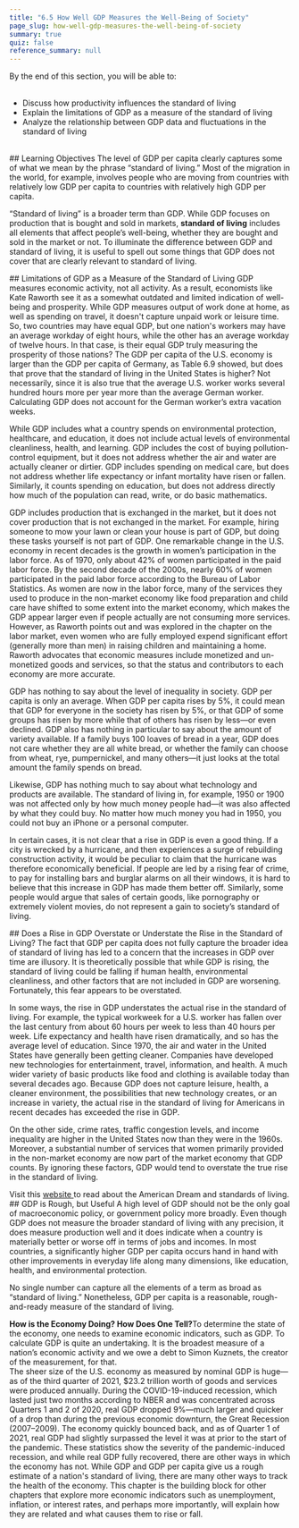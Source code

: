 ```yaml
---
title: "6.5 How Well GDP Measures the Well-Being of Society"
page_slug: how-well-gdp-measures-the-well-being-of-society
summary: true
quiz: false
reference_summary: null
---
```

<div className="content-chunk" data-subsection-id = "LEARNING-OBJECTIVES-172pt" show-header = "false">
<Info title="LEARNING OBJECTIVES">
By the end of this section, you will be able to: <br/>
<ul> <br/>
<li>Discuss how productivity influences the standard of living</li><li>Explain the limitations of GDP as a measure of the standard of living</li><li>Analyze the relationship between GDP data and fluctuations in the standard of living</li> <br/>
</ul>
</Info>
</div>
<div className="content-chunk" data-subsection-id = "Learning-Objectives-652t" show-header = "true">
## Learning Objectives
The level of GDP per capita clearly captures some of what we mean by the phrase “standard of living.” Most of the migration in the world, for example, involves people who are moving from countries with relatively low GDP per capita to countries with relatively high GDP per capita.

“Standard of living” is a broader term than GDP. While GDP focuses on production that is bought and sold in markets, **standard of living** includes all elements that affect people’s well-being, whether they are bought and sold in the market or not. To illuminate the difference between GDP and standard of living, it is useful to spell out some things that GDP does not cover that are clearly relevant to standard of living.
</div>
<div className="content-chunk" data-subsection-id = "Limitations-of-GDP-as-a-Measure-of-the-Standard-of-Living-654t" show-header = "true">
## Limitations of GDP as a Measure of the Standard of Living
GDP measures economic activity, not all activity. As a result, economists like Kate Raworth see it as a somewhat outdated and limited indication of well-being and prosperity. While GDP measures output of work done at home, as well as spending on travel, it doesn't capture unpaid work or leisure time. So, two countries may have equal GDP, but one nation's workers may have an average workday of eight hours, while the other has an average workday of twelve hours. In that case, is their equal GDP truly measuring the prosperity of those nations? The GDP per capita of the U.S. economy is larger than the GDP per capita of Germany, as Table 6.9 showed, but does that prove that the standard of living in the United States is higher? Not necessarily, since it is also true that the average U.S. worker works several hundred hours more per year more than the average German worker. Calculating GDP does not account for the German worker’s extra vacation weeks. 

While GDP includes what a country spends on environmental protection, healthcare, and education, it does not include actual levels of environmental cleanliness, health, and learning. GDP includes the cost of buying pollution-control equipment, but it does not address whether the air and water are actually cleaner or dirtier. GDP includes spending on medical care, but does not address whether life expectancy or infant mortality have risen or fallen. Similarly, it counts spending on education, but does not address directly how much of the population can read, write, or do basic mathematics.

GDP includes production that is exchanged in the market, but it does not cover production that is not exchanged in the market. For example, hiring someone to mow your lawn or clean your house is part of GDP, but doing these tasks yourself is not part of GDP. One remarkable change in the U.S. economy in recent decades is the growth in women’s participation in the labor force. As of 1970, only about 42% of women participated in the paid labor force. By the second decade of the 2000s, nearly 60% of women participated in the paid labor force according to the Bureau of Labor Statistics. As women are now in the labor force, many of the services they used to produce in the non-market economy like food preparation and child care have shifted to some extent into the market economy, which makes the GDP appear larger even if people actually are not consuming more services. However, as Raworth points out and was explored in the chapter on the labor market, even women who are fully employed expend significant effort (generally more than men) in raising children and maintaining a home. Raworth advocates that economic measures include monetized and un-monetized goods and services, so that the status and contributors to each economy are more accurate.

GDP has nothing to say about the level of inequality in society. GDP per capita is only an average. When GDP per capita rises by 5%, it could mean that GDP for everyone in the society has risen by 5%, or that GDP of some groups has risen by more while that of others has risen by less—or even declined. GDP also has nothing in particular to say about the amount of variety available. If a family buys 100 loaves of bread in a year, GDP does not care whether they are all white bread, or whether the family can choose from wheat, rye, pumpernickel, and many others—it just looks at the total amount the family spends on bread.

Likewise, GDP has nothing much to say about what technology and products are available. The standard of living in, for example, 1950 or 1900 was not affected only by how much money people had—it was also affected by what they could buy. No matter how much money you had in 1950, you could not buy an iPhone or a personal computer.

In certain cases, it is not clear that a rise in GDP is even a good thing. If a city is wrecked by a hurricane, and then experiences a surge of rebuilding construction activity, it would be peculiar to claim that the hurricane was therefore economically beneficial. If people are led by a rising fear of crime, to pay for installing bars and burglar alarms on all their windows, it is hard to believe that this increase in GDP has made them better off. Similarly, some people would argue that sales of certain goods, like pornography or extremely violent movies, do not represent a gain to society’s standard of living.
</div>
<div className="content-chunk" data-subsection-id = "Does-a-Rise-in-GDP-Overstate-or-Understate-the-Rise-in-the-Standard-of-Living?-653t" show-header = "true">
## Does a Rise in GDP Overstate or Understate the Rise in the Standard of Living?
The fact that GDP per capita does not fully capture the broader idea of standard of living has led to a concern that the increases in GDP over time are illusory. It is theoretically possible that while GDP is rising, the standard of living could be falling if human health, environmental cleanliness, and other factors that are not included in GDP are worsening. Fortunately, this fear appears to be overstated.  

In some ways, the rise in GDP understates the actual rise in the standard of living. For example, the typical workweek for a U.S. worker has fallen over the last century from about 60 hours per week to less than 40 hours per week. Life expectancy and health have risen dramatically, and so has the average level of education. Since 1970, the air and water in the United States have generally been getting cleaner. Companies have developed new technologies for entertainment, travel, information, and health. A much wider variety of basic products like food and clothing is available today than several decades ago. Because GDP does not capture leisure, health, a cleaner environment, the possibilities that new technology creates, or an increase in variety, the actual rise in the standard of living for Americans in recent decades has exceeded the rise in GDP.

On the other side, crime rates, traffic congestion levels, and income inequality are higher in the United States now than they were in the 1960s. Moreover, a substantial number of services that women primarily provided in the non-market economy are now part of the market economy that GDP counts. By ignoring these factors, GDP would tend to overstate the true rise in the standard of living. 

<Info title="LINK IT UP">
Visit this <a href = "https://inequality.stanford.edu/news-events/center-news/fading-american-dream"> website </a> to read about the American Dream and standards of living.
</Info>
</div>
<div className="content-chunk" data-subsection-id = "GDP-is-Rough,-but-Useful-655t" show-header = "true">
## GDP is Rough, but Useful
A high level of GDP should not be the only goal of macroeconomic policy, or government policy more broadly. Even though GDP does not measure the broader standard of living with any precision, it does measure production well and it does indicate when a country is materially better or worse off in terms of jobs and incomes. In most countries, a significantly higher GDP per capita occurs hand in hand with other improvements in everyday life along many dimensions, like education, health, and environmental protection. 

No single number can capture all the elements of a term as broad as “standard of living.” Nonetheless, GDP per capita is a reasonable, rough-and-ready measure of the standard of living. 

<Info title="BRING IT HOME">
<strong>How is the Economy Doing? How Does One Tell?</strong>To determine the state of the economy, one needs to examine economic indicators, such as GDP. To calculate GDP is quite an undertaking. It is the broadest measure of a nation’s economic activity and we owe a debt to Simon Kuznets, the creator of the measurement, for that. <br/>
The sheer size of the U.S. economy as measured by nominal GDP is huge—as of the third quarter of 2021, $23.2 trillion worth of goods and services were produced annually. During the COVID-19-induced recession, which lasted just two months according to NBER and was concentrated across Quarters 1 and 2 of 2020, real GDP dropped 9%—much larger and quicker of a drop than during the previous economic downturn, the Great Recession (2007–2009). The economy quickly bounced back, and as of Quarter 1 of 2021, real GDP had slightly surpassed the level it was at prior to the start of the pandemic. These statistics show the severity of the pandemic-induced recession, and while real GDP fully recovered, there are other ways in which the economy has not. While GDP and GDP per capita give us a rough estimate of a nation's standard of living, there are many other ways to track the health of the economy. This chapter is the building block for other chapters that explore more economic indicators such as unemployment, inflation, or interest rates, and perhaps more importantly, will explain how they are related and what causes them to rise or fall.
</Info>
</div>
